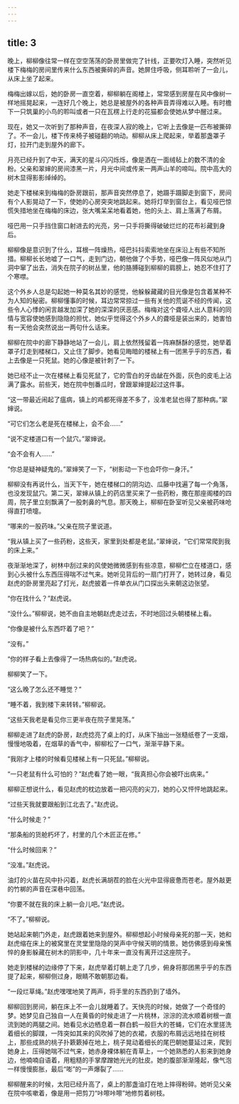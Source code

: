 ```yaml
---
---
---
```

title: 3
---



晚上，柳柳像往常一样在空空荡荡的卧房里做完了针线，正要吹灯入睡，突然听见楼下梅梅的房间里传来什么东西被撕碎的声音。她屏住呼吸，侧耳聆听了一会儿，从床上坐了起来。

梅梅出嫁以后，她的卧房一直空着，柳柳躺在阁楼上，常常感到房屋在风中像树一样地摇晃起来，一连好几个晚上，她总是被屋外的各种声音弄得难以入睡。有时檐下一只筑巢的小鸟的聆叫或者一只在瓦楞上行走的花猫都会使她从梦中醒过来。

现在，她又一次听到了那种声音，在夜深人寂的晚上，它听上去像是一匹布被撕碎了。不一会儿，楼下传来椅子被碰翻的响动。柳柳从床上爬起来，举着那盏罩子灯，拉开门走到屋外的廊下。

月亮已经升到了中天，满天的星斗闪闪烁烁，像是洒在一面绒毡上的数不清的金粉。父亲和翠婶的房间漆黑一片，月光中间或传来一两声山羊的啼叫。院中高大的树木显得影影绰绰的。

她走下楼梯来到梅梅的卧房跟前，那声音突然停息了，她蹑手蹑脚走到窗下，房间有个人影晃动了一下，使她的心房突突地跳起来。她将灯举到窗台上，看见哑巴惊慌失措地坐在梅梅的床边，张大嘴呆呆地看着她，他的头上、肩上落满了布屑。

哑巴用一只手挡住窗口射进去的光亮，另一只手将撕得破破烂烂的花布衫藏到身后。

柳柳像是意识到了什么，耳根一阵燥热，哑巴抖抖索索地坐在床沿上有些不知所措。柳柳长长地嘘了一口气，走到门边，朝他做了个手势，哑巴像一阵风似地从门洞中窜了出去，消失在院子的树丛里，他的胳膊碰到柳柳的肩膀上，她忍不住打了个寒噤。

这个外乡人总是勾起她一种莫名其妙的感觉，他躲躲藏藏的目光像是包含着某种不为人知的秘密。柳柳懂事的时候，耳边常常掠过一些有关他的荒诞不经的传闻，这些令人心悸的闲言越发加深了她的深深的厌恶感。梅梅对这个聋哑人出人意料的同情与宽容使她感到隐隐的担忧，她似乎觉得这个外乡人的聋哑是装出来的，她害怕有一天他会突然说出一两句什么话来。

柳柳在院中的廊下静静地站了一会儿，肩上依然残留着一阵麻酥酥的感觉，她举着罩子灯走到楼梯口，又止住了脚步。她看见晦暗的楼梯上有一团黑乎乎的东西，看上去像是一只死鼠。她的心像是被针刺了一下。

她已经不止一次在楼梯上看见死鼠了，它的雪白的牙齿龇在外面，灰色的皮毛上沾满了露水。前些天，她在院中刨番瓜时，曾跟翠婶提起过这件事。

“这一带最近闹起了瘟病，镇上的鸡都死得差不多了，没准老鼠也得了那种病。”翠婶说。

“可它们怎么老是死在楼梯上，会不会……”

“说不定楼道口有一个鼠穴。”翠婶说。

“会不会有人……”

“你总是疑神疑鬼的。”翠婶笑了一下，“树影动一下也会吓你一身汗。”

柳柳没有再说什么，当天下午，她在楼梯口的阴沟边、瓜藤中找遍了每一个角落，也没发现鼠穴。第二天，翠婶从镇上的药店里买来了一些药粉，撒在那座阁楼的四周，院子里立刻飘满了一股刺鼻的气息。那天晚上，柳柳在卧室听见父亲被药味呛得直打喷嚏。

“哪来的一股药味。”父亲在院子里说道。

“我从镇上买了一些药粉，这些天，家里到处都是老鼠。”翠婶说，“它们常常爬到我的床上来。”

夜渐渐地深了，树林中刮过来的风使她微微感到有些凉意，柳柳伫立在楼道口，感到心头被什么东西压得喘不过气来。她听见背后的一扇门打开了，她转过身，看见赵虎的卧房里亮起了灯光，赵虎披着一件单衣从门口探出头来朝这边张望。

“你在找什么？”赵虎说。

“没什么。”柳柳说，她不由自主地朝赵虎走过去，不时地回过头朝楼梯上看。

“你像是被什么东西吓着了吧？”

“没有。”

“你的样子看上去像得了一场热病似的。”赵虎说。

柳柳笑了一下。

“这么晚了怎么还不睡觉？”

“睡不着，我到楼下来转转。”柳柳说。

“这些天我老是看见你三更半夜在院子里晃荡。”

柳柳走进了赵虎的卧房，赵虎捻亮了桌上的灯，从床下抽出一张糙纸卷了一支烟，慢慢地吸着，在烟草的香气中，柳柳松了一口气，渐渐平静下来。

“我刚才上楼的时候看见楼梯上有一只死鼠。”柳柳说。

“一只老鼠有什么可怕的？”赵虎看了她一眼，“我真担心你会被吓出病来。”

柳柳正想说什么，看见赵虎的枕边放着一把闪亮的尖刀，她的心又怦怦地跳起来。

“过些天我就要跟船到江北去了。”赵虎说。

“什么时候走？”

“那条船的货舱朽坏了，村里的几个木匠正在修。”

“什么时候回来？”

“没准。”赵虎说。

油灯的火苗在风中扑闪着，赵虎长满胡茬的脸在火光中显得疲惫而苍老。屋外敲更的竹梆的声音在深巷中回荡。

“你要不就在我的床上躺一会儿吧。”赵虎说。

“不了。”柳柳说。

她站起来朝门外走，赵虎跟着她来到屋外。柳柳想起小时候母亲死的那一天，她和赵虎缩在床上的被窝里在灵堂里隐隐的哭声中守候天明的情景。她仿佛感到母亲憔悴的身影躲藏在树木的阴影中，几十年来一直没有离开过这座院子。

她走到楼梯的边缘停了下来，赵虎举着灯朝上走了几步，俯身将那团黑乎乎的东西提了起来，柳柳侧过身，眼睛不敢朝那边看。

“一段烂草绳。”赵虎嘿嘿地笑了两声，将手里的东西扔到了墙外。

柳柳回到房间，躺在床上不一会儿就睡着了。天快亮的时候，她做了一个奇怪的梦。她梦见自己独自一人在黄昏的时候走进了一片桃林，淙淙的流水顺着树根一直流到她的两腿之间。她看见水边栖息着一群白鹤一般巨大的苍蝇，它们在水里搓洗着细长的脚蹼，一阵突如其来的风吹掉了她的衣裙，衣服的布屑远远地挂在树枝上，那些成熟的桃子扑簌簌掉在地上，桃子晃动着细长的尾巴朝她蔓延过来，爬到她身上，压得她喘不过气来，她赤身裸体躺在青草上，一个她熟悉的人影来到她身边，他喃喃自语着，用粗糙的手掌摩蹭她光光的肚皮。她的腹部渐渐隆起，像气泡一样慢慢膨胀，最后“嘭”的一声爆裂了……

柳柳醒来的时候，太阳已经升高了，桌上的那盏油灯在地上摔得粉碎。她听见父亲在院中咳嗽着，像是用一把剪刀“咔嚓咔嚓”地修剪着树枝。